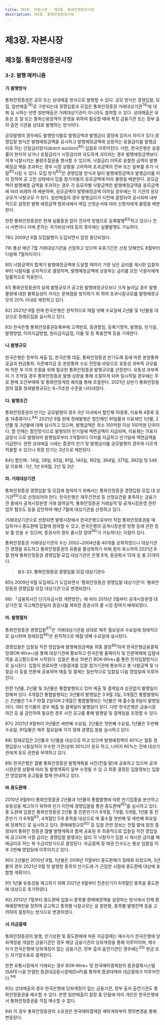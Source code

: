 ```yaml
---
title: 제3장. 자본시장 - 제3절. 통화안정증권시장
description: 제3절. 통화안정증권시장
---
```


# 제3장. 자본시장

## 제3절. 통화안정증권시장

### 3-2. 발행 메커니즘

#### 가.발행방식

통화안정증권은 공모 또는 상대매출 방식으로 발행할 수 있다. 공모 방식은 경쟁입찰, 모
집, 일반매출$^{78)}$로 구분되는데 경쟁입찰과 모집은 통화안정증권 거래대상기관$^{79)}$에 대해 실
시하는 반면 일반매출은 거래대상기관이 아니라도 참여할 수 있다. 상대매출은 유동성 조
절 또는 통화신용정책의 운영을 위하여 필요할 때에 특정 금융기관 또는 정부 출자·출연
기관을 상대로 발행하는 방식이다.

공모발행의 경우에도 발행방식별로 발행금액과 발행금리 결정에 있어서 차이가 있다.경쟁입찰 방식은 발행예정금액을 공시하고 발행예정금액에 상응하는 응찰금리를 발행금
리로 하는 단일금리방식(dutch auction)$^{80)}$ 입찰로 이루어진다. 다만, 한국은행은 응찰률이
현저히 낮거나 응찰금리가 시장금리와 과도하게 괴리되는 경우 발행예정금액보다 적게
낙찰시키는 물량조절권을 행사할 수 있으며, 낙찰금리 이하로 응찰한 금액이 발행예정금
액을 초과하는 경우 시장 상황을 고려하여 초과금액의 전부 또는 일부를 추가 낙찰$^{81)}$시킬
수 있다. 모집 방식$^{82)}$은 경쟁입찰 방식과 달리 발행예정금액과 발행금리를 미리 정하여 공
고한 상태에서 입찰 참가자들의 응모금액에 따라 물량을 배분한다. 응모금액이 발행예정
금액을 초과하는 경우 각 응모자별 낙찰금액은 발행예정금액을 응모금액에 따라 비례하
여 배분하며, 응모금액이 발행예정금액 이하일 경우에는 각 기관의 응모규모가 낙찰규모
가 된다. 일반매출의 경우 발행금리가 사전에 결정되어 공시되며 내부적으로 설정한 발행
예정금액 범위내에서 매입 신청순서에 따라 신청자에게 물량을 배분한다.

한편 통화안정증권은 현재 실물증권 없이 전자적 방법으로 등록발행$^{83)}$하고 있으나 전
시·사변이나 이에 준하는 국가비상사태 등의 경우에는 실물발행도 가능하다.

<GComment>
78\) 2009년 6월 모집발행이 도입되면서 잠정 중단되었다.

79\) 통상 매년 7월 거래대상기관을 선정하고 있으며 유효기간은 선정 당해연도 8월부터 다음해 7월까지이다.

80\) 낙찰금액의 합계가 발행예정금액에 도달할 때까지 가장 낮은 금리를 제시한 입찰자부터 낙찰자를 순차적으로 결정하며, 발행예정금액에
상응하는 금리를 모든 낙찰자에게 일률적으로 적용한다.

81\) 통화안정증권의 실제 발행규모가 공고된 발행예정규모보다 크게 늘어날 경우 발행물량에 대한 불확실성이 커지는 문제점을 방지하기 위
하여 초과낙찰규모를 발행예정규모의 20% 이내로 제한하고 있다.

82\) 2021년 9월 현재 한국은행은 원칙적으로 매월 넷째 수요일에 2년물 및 1년물을 대상으로 정례모집을 실시하고 있다.

83\) 한국은행 통화안정증권등록부에 고객번호, 증권명칭, 등록기명자, 발행일, 만기일, 발행방법, 이자지급방법, 원리금지급점, 이율 및 등
록총잔액 등을 기재한다.
</GComment>

#### 나.발행규모

한국은행은 정부의 세출·입, 한국은행 대출, 통화안정증권 만기도래 등에 따른 본원통화
공급과 현금통화, 지준예치금 등 본원통화 수요 전망을 바탕으로 유동성 과부족 규모를 파
악한 후 이의 조절을 위해 필요한 통화안정증권 발행규모를 산정한다. 유동성 과부족이 기
조적일 경우 통화안정증권 발행·상환을 통해 조절하게 되며 일시적일 경우에는 주로 환매
조건부매매 및 통화안정계정 예치를 통해 조절한다. 2021년 상반기 통화안정증권의 월중
정례발행규모는 8~11조원 수준을 나타내었다.

#### 다. 발행조건

통화안정증권의 만기는 공모발행의 경우 3년 이내에서 할인채 10종류, 이표채 4종류 등
총 14종류이다.$^{84)}$ 2021년 9월 현재 정례발행은 할인채인 91일물과 이표채인 1년물, 2년물
및 3년물에 대해 실시하고 있으며, 발행금액은 최소 100억원 이상 100억원 단위이다. 할
인채는 할인방식으로 발행되어 만기일에 액면금액이 지급되며, 이표채는 이표지급방식
으로 발행되어 발행일로부터 3개월마다 이자를 지급하고 만기일에 액면금액을 지급한다.
한편 상대매출 시에는 증권의 만기 및 발행금리를 공모발행의 경우와 다르게 적용할 수
있으나 최장 만기는 3년으로 제한된다.

<GComment>
84\) 할인채 : 14일, 28일, 63일, 91일, 140일, 182일, 364일, 371일, 392일 및 546일
이표채 : 1년, 1년 6개월, 2년 및 3년
</GComment>

#### 라. 거래대상기관

통화안정증권 경쟁입찰 및 모집에 참여하기 위해서는 통화안정증권 경쟁입찰·모집 대
상기관$^{85)}$으로 선정되어야 한다. 한국은행은 재무건전성 등 선정요건을 충족하는 금융기관
중에서 공개시장운영 거래 참여실적, 통화안정증권 거래실적 및 공개시장운영 관련 업무
협조도 등을 감안하여 매년 7월에 대상기관을 선정하고 있다.

거래대상기관으로 선정되면 발행시장에서 한국은행으로부터 직접 통화안정증권을 매
입하거나 중도환매 입찰에 참여할 수 있고, 한국은행의 공개시장운영 방향 등에 관한 정보
를 얻을 수 있으며, 증권사의 경우 콜시장 참여$^{86)}$가 가능하다는 이점이 있다.

통화안정증권 거래대상기관의 수는 2002~2004년중 40개를 상회하였으나 대상기관간
경쟁을 유도하고 통화안정증권의 유통을 활성화하기 위해 점차 축소하여 2021년 8월 현재
통화안정증권 경쟁입찰·모집 대상기관은 은행 8개, 증권회사 13개 등 총 21개이다.

> __표3-33. 통화안정증권 경쟁입찰·모집 대상기관수__

<GCenterImg src ="/fm/t3-33.png" caption="표3-33. 통화안정증권 경쟁입찰·모집 대상기관수"/>


<GComment>
85\) 2009년 6월 모집제도가 도입되면서 ‘통화안정증권 경쟁입찰 대상기관’이 ‘통화안정증권 경쟁입찰·모집 대상기관’으로 변경되었다.

86\) 「금융회사간 단기자금시장 개편방안」에 따라 2015년 3월부터 공개시장운영 대상기관 및 국고채전문딜러 증권사를 제외한 증권사의 콜
시장 참여가 배제되었다.

</GComment>

#### 마. 발행절차

통화안정증권 경쟁입찰$^{87)}$은 거래대상기관을 상대로 매주 월요일과 수요일에 정례적으
로 실시하며 정례모집$^{88)}$은 원칙적으로 매월 넷째 수요일에 실시된다.

경쟁입찰은 입찰일 직전 영업일에 발행예정금액을 최종 결정$^{89)}$하여 한국은행금융결제
망(BOK-Wire+)을 통해 대상기관에 통보하고 한국은행 홈페이지 및 언론매체에 입찰내
역을 공고함으로써 시작된다. 입찰은 통상 10분간 BOK-Wire+를 통한 전자입찰방식으로
실시된다. 입찰이 완료되면 낙찰결과를 입찰 참가기관에 통보하고 총 낙찰금액 및 낙찰금
리 등을 언론에 공표하며 매출 및 결제는 일반적으로 입찰일 다음 영업일에 이루어진다.

한편 1년물, 2년물 및 3년물은 통합발행되고 있어 매출 및 결제일과 상관없이 발행일이
정해져 있다. 6개월간 통합발행되는 3년물의 발행일은 3·9월 3일, 3개월간 통합발행되는
2년물은 1·4·7·10월 2일이며 2개월간 통합발행되는 1년물은 매 홀수월 9일이 발행일이다.
여타 만기물의 경우 매출 및 결제일이 발행일이 된다. 다만 한국은행은 금융시장 여건 등
을 감안하여 필요한 경우 사전 공고를 통해 발행일 및 결제일을 조정할 수 있다.

<GComment>
87\) 2021년 9월부터 3년물은 세번째 수요일, 2년물은 첫번째 수요일, 1년물은 두번째 수요일, 91일물은 매주 월요일에 각각 정례 경쟁입
찰을 실시하고 있다.

88\) 정례모집은 2년물과 1년물을 대상으로 하고 있으며 발행예정액의 40%는 월중 경쟁입찰시 낙찰실적이 우수한 기관(상위 30%)이 응모
하고, 나머지 60%는 전체 대상기관에게 응모 권한을 부여하고 있다.

89\) 한국은행은 월별 통화안정증권 발행계획을 사전(전월 말)에 공표하고 있으며 공개시장운영 상황에 따라 동 발행계획이 일부 수정될 수 있
고 최종 결정된 입찰정보는 입찰 전 영업일에 공고됨을 함께 안내하고 있다.

</GComment>

#### 바.중도환매

2010년 9월부터 통화안정증권 2년물과 1년물의 통합발행에 따른 만기집중을 분산하고
유동성을 제고하기 위하여 만기 이전에 경쟁입찰을 통한 중도환매$^{90)}$를 실시하고 있다. 중
도환매 입찰은 통화안정증권 2년물 중 잔존만기가 9개월, 7개월, 5개월, 1년물 중 잔존만기
가 6개월$^{91)}$, 4개월인 5개 종목을 대상으로 매 홀수월 첫번째 및 세번째 화요일에 정례적으
로 실시하고 있다. 환매예정규모$^{92)}$ 등 입찰 관련 정보는 전월 말에 잠정 결정되어 통화안
정증권 월별 발행계획과 함께 공표된 후 최종적으로 입찰일 직전 영업일에 공고되며 낙찰
금리는 경쟁입찰 발행과는 달리 각 낙찰자가 입찰 시 제시한 금리를 매매금리로 하는 복
수금리방식으로 결정된다. 자금결제 및 채권 인수도는 통상 입찰일 이후 2번째 영업일에
이루어지고 있다.

<GComment>
90\) 2년물은 2010년 9월, 1년물은 2018년 11월부터 중도환매가 정례화 되었으며, 3년물의 경우 2021년 9월 첫 발행된 종목의 만기도래
가 근접한 시점에 중도환매 대상에 포함할 계획이다.

91\) 1년물 유동성을 제고하기 위해 2021년 9월부터 잔존만기가 6개월인 종목을 중도환매 대상으로 추가하였다.

92\) 2012년 7월부터 중도환매 입찰시 종목별 환매예정액을 설정하는 방식에서 전체 환매예정액만을 정하여 공고하고 종목별 낙찰규모는 응
찰현황, 종목별 발행잔액 등을 고려하여 결정하는 방식으로 변경하였다.

</GComment>

#### 사.자금결제

통화안정증권의 발행, 만기상환 및 중도환매에 따른 자금결제는 매수자가 한국은행에
당좌계정을 개설한 금융기관인 경우 해당 금융기관의 당좌계정을 통해 이루어지며, 매수
자가 한국은행에 당좌계정이 없는 금융기관, 정부 출자·출연기관인 경우에는$^{93)}$ 현금 또는
자기앞수표로 결제된다.

한편 유통시장에서 거래되는 경우 BOK-Wire+ 및 한국예탁결제원의 증권결제시스템
(SAFE+)을 연결한 증권대금동시결제(DvP)를 통하여 증권대체와 대금결제가 이루어진
다.$^{94)}$

<GComment>
93\) 상대매출의 경우 한국은행에 당좌계정이 없는 금융기관, 정부 출자·출연기관도 통화안정증권을 매수할 수 있다. 한편 일반매출이 잠정 중
단됨에 따라 개인은 한국은행에서 통화안정증권을 직접 매수할 수 없다.

94\) 이 경우 통화안정증권의 소유권은 한국예탁결제원 예탁계좌부의 명의변경을 통해 변동된다.

</GComment>
